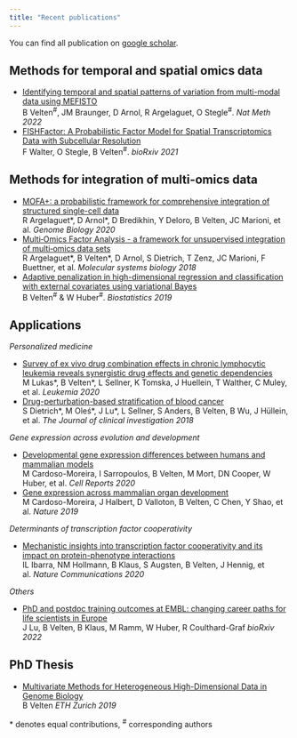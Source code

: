 ```yaml
---
title: "Recent publications"
---
```


You can find all publication on [google scholar](https://scholar.google.de/citations?user=sJ2lkaAAAAAJ&hl=de&oi=ao).

## Methods for temporal and spatial omics data

* [Identifying temporal and spatial patterns of variation from multi-modal data using MEFISTO](https://www.nature.com/articles/s41592-021-01343-9) <br/>
B Velten^#^, JM Braunger, D Arnol, R Argelaguet, O Stegle^#^. *Nat Meth 2022*
* [FISHFactor: A Probabilistic Factor Model for Spatial Transcriptomics Data with Subcellular Resolution](https://www.biorxiv.org/content/10.1101/2021.11.04.467354v1) <br/>
F Walter, O Stegle, B Velten^#^. *bioRxiv 2021*

## Methods for integration of multi-omics data

* [MOFA+: a probabilistic framework for comprehensive integration of structured single-cell data](https://genomebiology.biomedcentral.com/articles/10.1186/s13059-020-02015-1?utm_source=other_website&utm_medium=cpm&utm_content=leaderboard&utm_campaign=BSCN_2_DD_X-molfeed) <br/>
R Argelaguet\*, D Arnol\*, D Bredikhin, Y Deloro, B Velten, JC Marioni, et al. *Genome Biology 2020*
* [Multi‐Omics Factor Analysis - a framework for unsupervised integration of multi‐omics data sets](https://www.embopress.org/doi/10.15252/msb.20178124) <br/>
R Argelaguet\*, B Velten\*, D Arnol, S Dietrich, T Zenz, JC Marioni, F Buettner, et al. *Molecular systems biology 2018*
* [Adaptive penalization in high-dimensional regression and classification with external covariates using variational Bayes](https://academic.oup.com/biostatistics/advance-article/doi/10.1093/biostatistics/kxz034/5584177) <br/>
B Velten^#^ & W Huber^#^. *Biostatistics 2019*


## Applications

*Personalized medicine*

* [Survey of ex vivo drug combination effects in chronic lymphocytic leukemia
reveals synergistic drug effects and genetic dependencies](https://www.nature.com/articles/s41375-020-0846-5) <br/>
M Lukas\*, B Velten\*, L Sellner, K Tomska, J Huellein, T Walther, C Muley, et al. *Leukemia 2020*
* [Drug-perturbation-based stratification of blood cancer](https://www.jci.org/articles/view/93801) <br/>
S Dietrich\*, M Oleś\*, J Lu\*, L Sellner, S Anders, B Velten, B Wu, J Hüllein, et al. *The Journal of clinical investigation 2018* 


*Gene expression across evolution and development*

* [Developmental gene expression differences between humans and mammalian models](https://www.sciencedirect.com/science/article/pii/S2211124720312973) <br/>
M Cardoso-Moreira, I Sarropoulos, B Velten, M Mort, DN Cooper, W Huber, et al.
*Cell Reports 2020*
* [Gene expression across mammalian organ development](https://www.nature.com/articles/s41586-019-1338-5) <br/>
M Cardoso-Moreira, J Halbert, D Valloton, B Velten, C Chen, Y Shao, et al. *Nature 2019*

*Determinants of transcription factor cooperativity*

* [Mechanistic insights into transcription factor cooperativity and its impact on protein-phenotype interactions](https://www.nature.com/articles/s41467-019-13888-7) <br/>
IL Ibarra, NM Hollmann, B Klaus, S Augsten, B Velten, J Hennig, et al. *Nature Communications 2020*

*Others*

* [PhD and postdoc training outcomes at EMBL: changing career paths for life scientists in Europe](https://www.biorxiv.org/content/10.1101/2022.03.01.481975v2.abstract) <br/>
J Lu,  B Velten,  B Klaus, M Ramm,  W Huber,  R Coulthard-Graf *bioRxiv 2022*
  
## PhD Thesis

* [Multivariate Methods for Heterogeneous High-Dimensional Data in Genome Biology](https://www.research-collection.ethz.ch/handle/20.500.11850/333437) <br/>
B Velten *ETH Zurich 2019*


\* denotes equal contributions, ^#^ corresponding authors